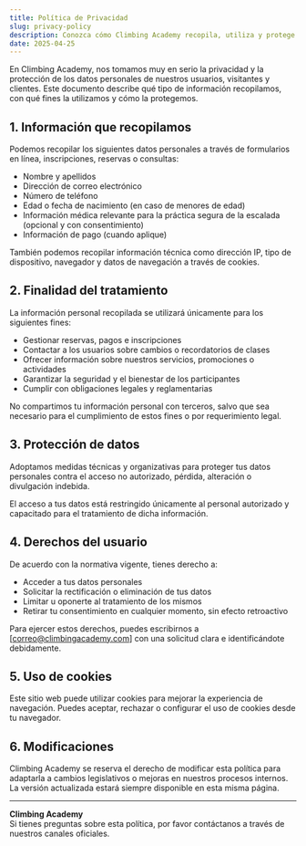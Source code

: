 ```yaml
---
title: Política de Privacidad
slug: privacy-policy
description: Conozca cómo Climbing Academy recopila, utiliza y protege sus datos personales.
date: 2025-04-25
---
```


En Climbing Academy, nos tomamos muy en serio la privacidad y la protección de los datos personales de nuestros usuarios, visitantes y clientes. Este documento describe qué tipo de información recopilamos, con qué fines la utilizamos y cómo la protegemos.

## 1. Información que recopilamos

Podemos recopilar los siguientes datos personales a través de formularios en línea, inscripciones, reservas o consultas:

- Nombre y apellidos  
- Dirección de correo electrónico  
- Número de teléfono  
- Edad o fecha de nacimiento (en caso de menores de edad)  
- Información médica relevante para la práctica segura de la escalada (opcional y con consentimiento)  
- Información de pago (cuando aplique)

También podemos recopilar información técnica como dirección IP, tipo de dispositivo, navegador y datos de navegación a través de cookies.

## 2. Finalidad del tratamiento

La información personal recopilada se utilizará únicamente para los siguientes fines:

- Gestionar reservas, pagos e inscripciones  
- Contactar a los usuarios sobre cambios o recordatorios de clases  
- Ofrecer información sobre nuestros servicios, promociones o actividades  
- Garantizar la seguridad y el bienestar de los participantes  
- Cumplir con obligaciones legales y reglamentarias  

No compartimos tu información personal con terceros, salvo que sea necesario para el cumplimiento de estos fines o por requerimiento legal.

## 3. Protección de datos

Adoptamos medidas técnicas y organizativas para proteger tus datos personales contra el acceso no autorizado, pérdida, alteración o divulgación indebida.

El acceso a tus datos está restringido únicamente al personal autorizado y capacitado para el tratamiento de dicha información.

## 4. Derechos del usuario

De acuerdo con la normativa vigente, tienes derecho a:

- Acceder a tus datos personales  
- Solicitar la rectificación o eliminación de tus datos  
- Limitar u oponerte al tratamiento de los mismos  
- Retirar tu consentimiento en cualquier momento, sin efecto retroactivo  

Para ejercer estos derechos, puedes escribirnos a [correo@climbingacademy.com] con una solicitud clara e identificándote debidamente.

## 5. Uso de cookies

Este sitio web puede utilizar cookies para mejorar la experiencia de navegación. Puedes aceptar, rechazar o configurar el uso de cookies desde tu navegador.

## 6. Modificaciones

Climbing Academy se reserva el derecho de modificar esta política para adaptarla a cambios legislativos o mejoras en nuestros procesos internos. La versión actualizada estará siempre disponible en esta misma página.

---

**Climbing Academy**  
Si tienes preguntas sobre esta política, por favor contáctanos a través de nuestros canales oficiales.